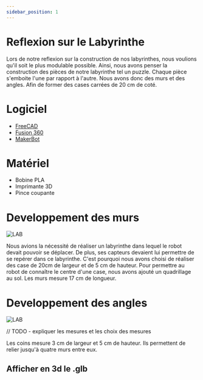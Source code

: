 ```yaml
---
sidebar_position: 1
---
```


# Reflexion sur le Labyrinthe

Lors de notre reflexion sur la construction de nos labyrinthes, nous voulions qu'il soit le plus modulable possible.
Ainsi, nous avons penser la construction des pièces de notre labyrinthe tel un puzzle. Chaque pièce s'emboite l'une par rapport à l'autre.
Nous avons donc des murs et des angles. Afin de former des cases carrées de 20 cm de coté.

# Logiciel 
  - [FreeCAD](https://www.freecadweb.org/)
  - [Fusion 360](https://www.autodesk.com/products/fusion-360/overview)
  - [MakerBot](https://www.makerbot.com/)

# Matériel
  - Bobine PLA
  - Imprimante 3D
  - Pince coupante

# Developpement des murs

  ![LAB](./img/murLabyrinthe.png)

  Nous avions la nécessité de réaliser un labyrinthe dans lequel le robot devait pouvoir se déplacer. 
  De plus, ses capteurs devaient lui permettre de se repérer dans ce labyrinthe. 
  C'est pourquoi nous avons choisi de réaliser des case de 20cm de largeur et de 5 cm de hauteur.
  Pour permettre au robot de connaître le centre d'une case, nous avons ajouté un quadrillage au sol.
  Les murs mesure 17 cm de longueur.



# Developpement des angles

  ![LAB](./img/Coin_prod_15mm.png)

  // TODO - expliquer les mesures et les choix des mesures

  Les coins mesure 3 cm de largeur et 5 cm de hauteur. Ils permettent de relier jusqu'à quatre murs entre eux.
  

## Afficher en 3d le .glb

